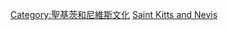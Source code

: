 {{Commons category|Sports in Saint Kitts and Nevis}}

[[Category:聖基茨和尼維斯文化|Category:聖基茨和尼維斯文化]]
[[Category:北美洲各國體育|Saint Kitts and Nevis]]